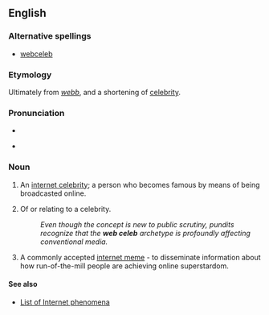 ==English==

===Alternative spellings===
* [[webceleb]]

===Etymology===
Ultimately from {{OE.}} ''[[webb]]'', and a shortening of [[celebrity]].

===Pronunciation===
*{{IPA|/wɛb/}}

* {{IPA|/sɐˈlɛb/}}

===Noun===
{{en-noun|sg=[[web]] [[celeb]]}}

# {{colloquial}} An [[w:internet celebrity|internet celebrity]]; a person who becomes famous by means of being broadcasted online.
# {{colloquial|attributively}} Of or relating to a celebrity.
#:''Even though the concept is new to public scrutiny, pundits recognize that the '''web celeb''' archetype is profoundly affecting conventional media.''
# {{figurative|internet|slang}} A commonly accepted [[w:internet meme|internet meme]] - to disseminate information about how run-of-the-mill people are achieving online superstardom.

====See also====
* [[w:List of Internet phenomena|List of Internet phenomena]]